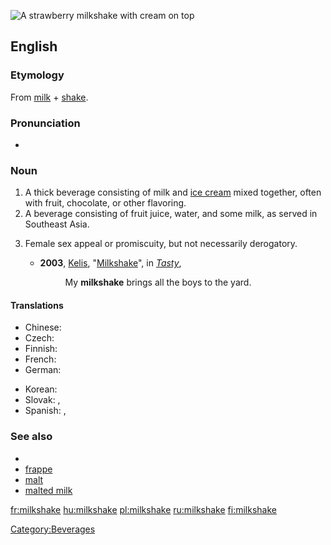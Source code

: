 [[Image:Strawberry milkshake.jpg|thumb|A strawberry milkshake with cream on top]]
{{also|milk-shake}}
==English==

===Etymology===
From [[milk]] + [[shake]].

===Pronunciation===
* {{audio|en-us-milkshake.ogg|Audio (US)}}

===Noun===
{{en-noun}}

# A thick beverage consisting of milk and [[ice cream]] mixed together, often with fruit, chocolate, or other flavoring.
# A beverage consisting of fruit juice, water, and some milk, as served in Southeast Asia.
# {{slang}} Female sex appeal or promiscuity, but not necessarily derogatory.
#* '''2003''', [[w:Kelis|Kelis]], "[[w:Milkshake (song)|Milkshake]]", in ''[[w:Tasty|Tasty]]'',
#*: My '''milkshake''' brings all the boys to the yard.

====Translations====
{{trans-top|milk and ice cream beverage}}
* Chinese: {{t-|cmn|奶昔|sc=Hani|xs=Mandarin}}
* Czech: {{t-|cs|koktejl|m}}
* Finnish: {{t+|fi|pirtelö}}
* French: {{t+|fr|milk-shake|m}}
* German: {{t+|de|Milchmixgetränk|n}}
{{trans-mid}}
* Korean: {{t-|ko|밀크셰이크|tr=milkeusyeikeu|sc=Hang}}
* Slovak: {{t-|sk|koktajl|m}}, {{t-|sk|koktejl|m}}
* Spanish: {{t-|es|batido|m}}, {{t|es|licuado|m}}
{{trans-bottom}}

===See also===
* {{pedialite}}
* [[frappe]]
* [[malt]]
* [[malted milk]]

[[Category:Beverages]]

[[fr:milkshake]]
[[hu:milkshake]]
[[pl:milkshake]]
[[ru:milkshake]]
[[fi:milkshake]]